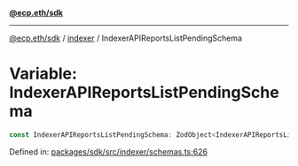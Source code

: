 [**@ecp.eth/sdk**](../../index.mdx)

***

[@ecp.eth/sdk](/sdk-reference/index.mdx) / [indexer](/sdk-reference/indexer/index.mdx) / IndexerAPIReportsListPendingSchema

# Variable: IndexerAPIReportsListPendingSchema

```ts
const IndexerAPIReportsListPendingSchema: ZodObject<IndexerAPIReportsListPendingSchemaType>;
```

Defined in: [packages/sdk/src/indexer/schemas.ts:626](https://github.com/ecp-eth/comments-monorepo/blob/main/packages/sdk/src/indexer/schemas.ts#L626)

